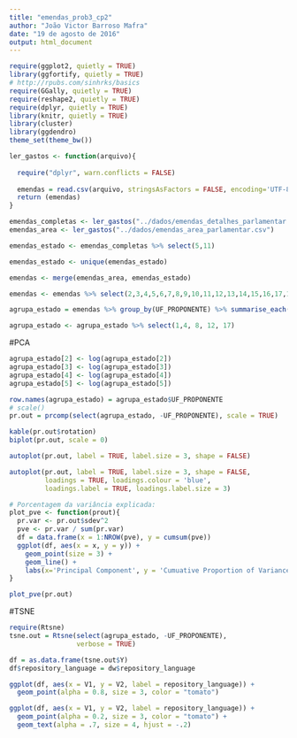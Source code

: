 ```yaml
---
title: "emendas_prob3_cp2"
author: "João Victor Barroso Mafra"
date: "19 de agosto de 2016"
output: html_document
---
```


```r
require(ggplot2, quietly = TRUE)
library(ggfortify, quietly = TRUE)
# http://rpubs.com/sinhrks/basics
require(GGally, quietly = TRUE)
require(reshape2, quietly = TRUE)
require(dplyr, quietly = TRUE)
library(knitr, quietly = TRUE)
library(cluster)
library(ggdendro)
theme_set(theme_bw())
```


```r

ler_gastos <- function(arquivo){
  
  require("dplyr", warn.conflicts = FALSE)
  
  emendas = read.csv(arquivo, stringsAsFactors = FALSE, encoding='UTF-8')
  return (emendas)
}

emendas_completas <- ler_gastos("../dados/emendas_detalhes_parlamentar.csv")
emendas_area <- ler_gastos("../dados/emendas_area_parlamentar.csv")

emendas_estado <- emendas_completas %>% select(5,11)

emendas_estado <- unique(emendas_estado)

emendas <- merge(emendas_area, emendas_estado)

```

```r
emendas <- emendas %>% select(2,3,4,5,6,7,8,9,10,11,12,13,14,15,16,17,18,19)

agrupa_estado = emendas %>% group_by(UF_PROPONENTE) %>% summarise_each(funs(sum))

agrupa_estado <- agrupa_estado %>% select(1,4, 8, 12, 17)


```

#PCA

```r

agrupa_estado[2] <- log(agrupa_estado[2])
agrupa_estado[3] <- log(agrupa_estado[3])
agrupa_estado[4] <- log(agrupa_estado[4])
agrupa_estado[5] <- log(agrupa_estado[5])

row.names(agrupa_estado) = agrupa_estado$UF_PROPONENTE
# scale()
pr.out = prcomp(select(agrupa_estado, -UF_PROPONENTE), scale = TRUE) 

kable(pr.out$rotation)
biplot(pr.out, scale = 0)

autoplot(pr.out, label = TRUE, label.size = 3, shape = FALSE)

autoplot(pr.out, label = TRUE, label.size = 3, shape = FALSE, 
         loadings = TRUE, loadings.colour = 'blue',
         loadings.label = TRUE, loadings.label.size = 3)

# Porcentagem da variância explicada: 
plot_pve <- function(prout){
  pr.var <- pr.out$sdev^2
  pve <- pr.var / sum(pr.var)
  df = data.frame(x = 1:NROW(pve), y = cumsum(pve))
  ggplot(df, aes(x = x, y = y)) + 
    geom_point(size = 3) + 
    geom_line() + 
    labs(x='Principal Component', y = 'Cumuative Proportion of Variance Explained')
}

plot_pve(pr.out)


```

#TSNE

```r

require(Rtsne)
tsne.out = Rtsne(select(agrupa_estado, -UF_PROPONENTE), 
                 verbose = TRUE)

df = as.data.frame(tsne.out$Y)
df$repository_language = dw$repository_language

ggplot(df, aes(x = V1, y = V2, label = repository_language)) + 
  geom_point(alpha = 0.8, size = 3, color = "tomato") 

ggplot(df, aes(x = V1, y = V2, label = repository_language)) + 
  geom_point(alpha = 0.2, size = 3, color = "tomato") + 
  geom_text(alpha = .7, size = 4, hjust = -.2)



```


